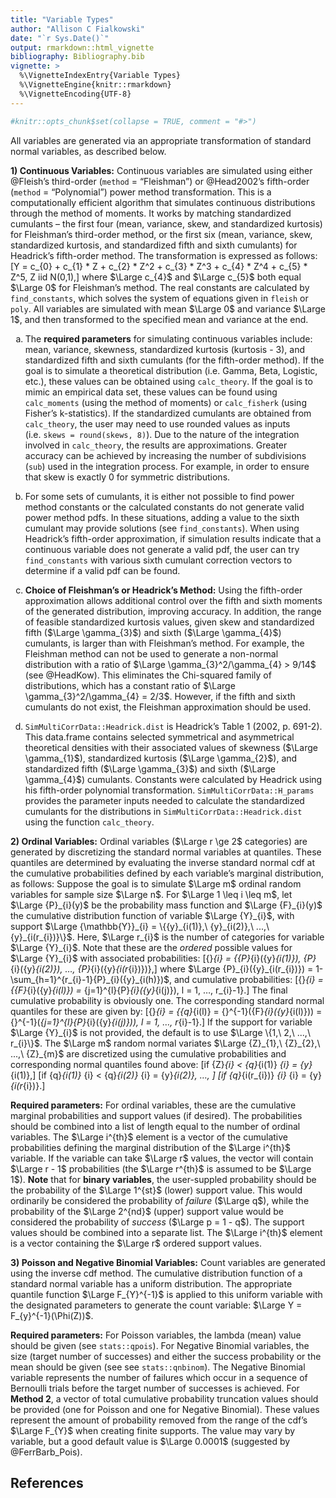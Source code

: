 ---
title: "Variable Types"
author: "Allison C Fialkowski"
date: "`r Sys.Date()`"
output: rmarkdown::html_vignette
bibliography: Bibliography.bib
vignette: >
  %\VignetteIndexEntry{Variable Types}
  %\VignetteEngine{knitr::rmarkdown}
  %\VignetteEncoding{UTF-8}
---

```{r, echo = FALSE}
#knitr::opts_chunk$set(collapse = TRUE, comment = "#>")
```

All variables are generated via an appropriate transformation of standard normal variables, as described below.

**1) Continuous Variables:** Continuous variables are simulated using either @Fleish's third-order (`method` = "Fleishman") or @Head2002's fifth-order (`method` = "Polynomial")  power method transformation.  This is a computationally efficient algorithm that simulates continuous distributions through the method of moments.  It works by matching standardized cumulants -- the first four (mean, variance, skew, and standardized kurtosis) for Fleishman's third-order method, or the first six (mean, variance, skew, standardized kurtosis, and standardized fifth and sixth cumulants) for Headrick's fifth-order method.  The transformation is expressed as follows: 
\[\Large Y = c_{0} + c_{1} * Z + c_{2} * Z^2 + c_{3} * Z^3 + c_{4} * Z^4 + c_{5} * Z^5,\ Z \sim iid\ N(0,1),\] 
where $\Large c_{4}$ and $\Large c_{5}$ both equal $\Large 0$ for Fleishman's method.  The real constants are calculated by `find_constants`, which solves the system of equations given in `fleish` or `poly`.  All variables are simulated with mean $\Large 0$ and variance $\Large 1$, and then transformed to the specified mean and variance at the end.

a. The **required parameters** for simulating continuous variables include: mean, variance, skewness, standardized kurtosis (kurtosis - 3), and standardized fifth and sixth cumulants (for the fifth-order method).  If the goal is to simulate a theoretical distribution (i.e. Gamma, Beta, Logistic, etc.), these values can be obtained using `calc_theory`.  If the goal is to mimic an empirical data set, these values can be found using `calc_moments` (using the method of moments) or `calc_fisherk` (using Fisher's k-statistics).  If the standardized cumulants are obtained from `calc_theory`, the user may need to use rounded values as inputs (i.e. `skews = round(skews, 8)`).  Due to the nature of the integration involved in `calc_theory`, the results are approximations.  Greater accuracy can be achieved by increasing the number of subdivisions (`sub`) used in the integration process.  For example, in order to ensure that skew is exactly 0 for symmetric distributions.

a. For some sets of cumulants, it is either not possible to find power method constants or the calculated constants do not generate valid power method pdfs.  In these situations, adding a value to the sixth cumulant may provide solutions (see `find_constants`).  When using Headrick's fifth-order approximation, if simulation results indicate that a continuous variable does not generate a valid pdf, the user can try `find_constants` with various sixth cumulant correction vectors to determine if a valid pdf can be found.

a. **Choice of Fleishman's or Headrick's Method:** Using the fifth-order approximation allows additional control over the fifth and sixth moments of the generated distribution, improving accuracy.  In addition, the range of feasible standardized kurtosis values, given skew and standardized fifth ($\Large \gamma_{3}$) and sixth ($\Large \gamma_{4}$) cumulants, is larger than with Fleishman's method.  For example, the Fleishman method can not be used to generate a non-normal distribution with a ratio of $\Large \gamma_{3}^2/\gamma_{4} > 9/14$ (see @HeadKow).  This eliminates the Chi-squared family of distributions, which has a constant ratio of $\Large \gamma_{3}^2/\gamma_{4} = 2/3$.  However, if the fifth and sixth cumulants do not exist, the Fleishman approximation should be used.

a. `SimMultiCorrData::Headrick.dist` is Headrick's Table 1 (2002, p. 691-2).  This data.frame contains selected symmetrical and asymmetrical theoretical densities with their associated values of skewness ($\Large \gamma_{1}$), standardized kurtosis ($\Large \gamma_{2}$), and standardized fifth ($\Large \gamma_{3}$) and sixth ($\Large \gamma_{4}$) cumulants. Constants were calculated by Headrick using his fifth-order polynomial transformation.  `SimMultiCorrData::H_params` provides the parameter inputs needed to calculate the standardized cumulants for the distributions in `SimMultiCorrData::Headrick.dist` using the function `calc_theory`.

**2) Ordinal Variables:** Ordinal variables ($\Large r \ge 2$ categories) are generated by discretizing the standard normal variables at quantiles.  These quantiles are determined by evaluating the inverse standard normal cdf at the cumulative probabilities defined by each variable's marginal distribution, as follows:
Suppose the goal is to simulate $\Large m$ ordinal random variables for sample size $\Large n$.  For $\Large 1 \leq i \leq m$, let $\Large {P}_{i}(y)$ be the probability mass function and $\Large {F}_{i}(y)$ the cumulative distribution function of variable $\Large {Y}_{i}$, with support $\Large {\mathbb{Y}}_{i} = \{{y}_{i(1)},\ {y}_{i(2)},\ ...,\ {y}_{i(r_{i})}\}$.  Here, $\Large r_{i}$ is the number of categories for variable $\Large {Y}_{i}$.  Note that these are the *ordered* possible values for $\Large {Y}_{i}$ with associated probabilities:
\[\Large {\mathbb{P}}_{i} = \{{P}_{i}({y}_{i(1)}),\ {P}_{i}({y}_{i(2)}),\ ...,\ {P}_{i}({y}_{i(r_{i})})\},\] 
where $\Large {P}_{i}({y}_{i(r_{i})}) = 1-\sum_{h=1}^{r_{i}-1}{P}_{i}({y}_{i(h)})$, and cumulative probabilities:
\[\Large {\mathbb{F}}_{i} = \{{F}_{i}({y}_{i(l)}) = \sum_{j=1}^{l}{P}_{i}({y}_{i(j)}),\ l = 1,\ ...,\ r_{i}-1\}.\]
The final cumulative probability is obviously one.  The corresponding standard normal quantiles for these are given by:
\[\Large {\mathbb{q}}_{i} = \{{q}_{i(l)} = {\Phi}^{-1}({F}_{i}({y}_{i(l)})) = {\Phi}^{-1}(\sum_{j=1}^{l}{P}_{i}({y}_{i(j)})),\ l = 1,\ ...,\ r_{i}-1\}.\]
If the support for variable $\Large {Y}_{i}$ is not provided, the default is to use $\Large \{1,\ 2,\ ...,\ r_{i}\}$.  The $\Large m$ random normal variates $\Large {Z}_{1},\ {Z}_{2},\ ...,\ {Z}_{m}$ are discretized using the cumulative probabilities and corresponding normal quantiles found above:
\[\Large if\ {Z}_{i} < {q}_{i(1)} \rightarrow {Y}_{i} = {y}_{i(1)},\]
\[\Large if\ {q}_{i(1)} \leq {Z}_{i} < {q}_{i(2)} \rightarrow {Y}_{i} = {y}_{i(2)},\ ...,\ \]
\[\Large if\ {q}_{i(r_{i})} \leq {Z}_{i} \rightarrow {Y}_{i} = {y}_{i(r_{i})}.\]

**Required parameters:** For ordinal variables, these are the cumulative marginal probabilities and support values (if desired).  The probabilities should be combined into a list of length equal to the number of ordinal variables.  The $\Large i^{th}$ element is a vector of the cumulative probabilities defining the marginal distribution of the $\Large i^{th}$ variable.  If the variable can take $\Large r$ values, the vector will contain $\Large r - 1$ probabilities (the $\Large r^{th}$ is assumed to be $\Large 1$).  **Note** that for **binary variables**, the user-suppled probability should be the probability of the $\Large 1^{st}$ (lower) support value.  This would ordinarily be considered the probability of *failure* ($\Large q$), while the probability of the $\Large 2^{nd}$ (upper) support value would be considered the probability of *success* ($\Large p = 1 - q$).  The support values should be combined into a separate list.  The $\Large i^{th}$ element is a vector containing the $\Large r$ ordered support values.

**3) Poisson and Negative Binomial Variables:** Count variables are generated using the inverse cdf method.  The cumulative distribution function of a standard normal variable has a uniform distribution.  The appropriate quantile function $\Large F_{Y}^{-1}$ is applied to this uniform variable with the designated parameters to generate the count variable: $\Large Y = F_{y}^{-1}(\Phi(Z))$.  

**Required parameters:** For Poisson variables, the lambda (mean) value should be given (see `stats::qpois`).  For Negative Binomial variables, the size (target number of successes) and either the success probability or the mean should be given (see see `stats::qnbinom`).  The Negative Binomial variable represents the number of failures which occur in a sequence of Bernoulli trials before the target number of successes is achieved.  For **Method 2**, a vector of total cumulative probability truncation values should be provided (one for Poisson and one for Negative Binomial).  These values represent the amount of probability removed from the range of the cdf's $\Large F_{Y}$ when creating finite supports.  The value may vary by variable, but a good default value is $\Large 0.0001$ (suggested by @FerrBarb_Pois).

## References
